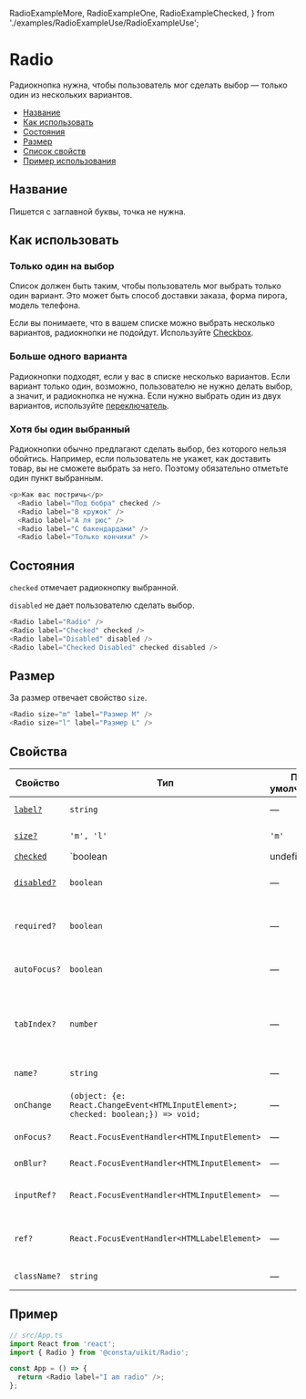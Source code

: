   RadioExampleMore,
  RadioExampleOne,
  RadioExampleChecked,
} from './examples/RadioExampleUse/RadioExampleUse';

# Radio

Радиокнопка нужна, чтобы пользователь мог сделать выбор — только один из нескольких
вариантов.

- [Название](#название)
- [Как использовать](#как-использовать)
- [Состояния](#состояния)
- [Размер](#размер)
- [Список свойств](#свойства)
- [Пример использования](#пример)

## Название

Пишется с заглавной буквы, точка не нужна.

## Как использовать

### Только один на выбор

Список должен быть таким, чтобы пользователь мог выбрать только один вариант.
Это может быть способ доставки заказа, форма пирога, модель телефона.

Если вы понимаете, что в вашем списке можно выбрать несколько вариантов,
радиокнопки не подойдут. Используйте [Checkbox](?path=/docs/components-checkbox--playground).

<RadioExampleOne />

### Больше одного варианта

Радиокнопки подходят, если у вас в списке несколько вариантов.
Если вариант только один, возможно, пользователю не нужно делать выбор,
а значит, и радиокнопка не нужна. Если нужно выбрать один из двух вариантов,
используйте [переключатель](?path=/docs/components-switch--playground).

<RadioExampleMore />

### Хотя бы один выбранный

Радиокнопки обычно предлагают сделать выбор, без которого нельзя обойтись. Например,
если пользователь не укажет, как доставить товар, вы не сможете выбрать за него.
Поэтому обязательно отметьте один пункт выбранным.

<RadioExampleChecked />

```ts
<p>Как вас постричь</p>
  <Radio label="Под бобра" checked />
  <Radio label="В кружок" />
  <Radio label="А ля рюс" />
  <Radio label="С бакендардами" />
  <Radio label="Только кончики" />
```

## Состояния

`checked` отмечает радиокнопку выбранной.

`disabled` не дает пользователю сделать выбор.

<RadioExampleStatus />

```ts
<Radio label="Radio" />
<Radio label="Checked" checked />
<Radio label="Disabled" disabled />
<Radio label="Checked Disabled" checked disabled />
```

## Размер

За размер отвечает свойство `size`.

<RadioExampleSize />

```ts
<Radio size="m" label="Размер M" />
<Radio size="l" label="Размер L" />
```

## Свойства

<!-- props:start -->

| Свойство                  | Тип                                                                              | По умолчанию | Описание                                                                     |
| ------------------------- | -------------------------------------------------------------------------------- | ------------ | ---------------------------------------------------------------------------- |
| [`label?`](#название)     | `string`                                                                         | —            | Текст рядом с радиокнопкой                                                   |
| [`size?`](#размер)        | `'m', 'l'`                                                                       | `'m'`        | Размер радиокнопки                                                           |
| [`checked`](#состояния)   | `boolean | undefined`                                                            | —            | Делает радиокнопку выбранной                                                 |
| [`disabled?`](#состояния) | `boolean`                                                                        | —            | Делает радиокнопку неактивной                                                |
| `required?`               | `boolean`                                                                        | —            | Такую радиокнопку обязательно нужно выбрать                                  |
| `autoFocus?`              | `boolean`                                                                        | —            | Переносит фокус на эту кнопку                                                |
| `tabIndex?`               | `number`                                                                         | —            | Порядковый номер при переходе между элементами интерфейса по клавише **tab** |
| `name?`                   | `string`                                                                         | —            | Имя инпута в DOM                                                             |
| `onChange`                | `(object: {e: React.ChangeEvent<HTMLInputElement>; checked: boolean;}) => void;` | —            | Действие при выборе радиокнопки                                              |
| `onFocus?`                | `React.FocusEventHandler<HTMLInputElement>`                                      | —            | Действие по фокусу                                                           |
| `onBlur?`                 | `React.FocusEventHandler<HTMLInputElement>`                                      | —            | Действие при потере фокуса                                                   |
| `inputRef?`               | `React.FocusEventHandler<HTMLInputElement>`                                      | —            | Ссылка на DOM-элемент инпута                                                 |
| `ref?`                    | `React.FocusEventHandler<HTMLLabelElement>`                                      | —            | Ссылка на корневой DOM-элемент этого компонента                              |
| `className?`              | `string`                                                                         | —            | Дополнительные CSS-классы                                                    |

<!-- props:end -->

## Пример

```ts
// src/App.ts
import React from 'react';
import { Radio } from '@consta/uikit/Radio';

const App = () => {
  return <Radio label="I am radio" />;
};
```
